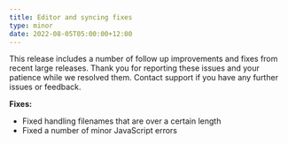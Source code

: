 ```yaml
---
title: Editor and syncing fixes
type: minor
date: 2022-08-05T05:00:00+12:00
---
```

This release includes a number of follow up improvements and fixes from recent large releases. Thank you for reporting these issues and your patience while we resolved them. Contact support if you have any further issues or feedback.

**Fixes:**

* Fixed handling filenames that are over a certain length
* Fixed a number of minor JavaScript errors